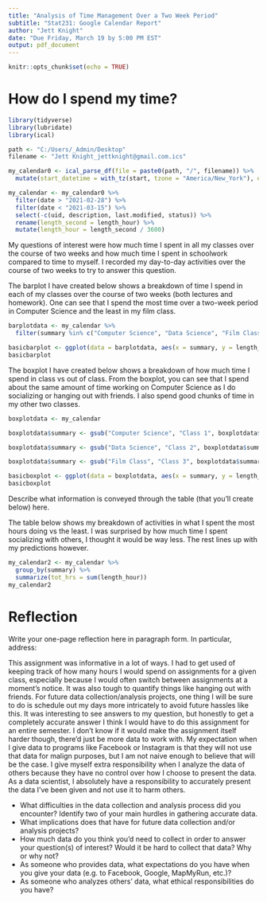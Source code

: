 ```yaml
---
title: "Analysis of Time Management Over a Two Week Period"
subtitle: "Stat231: Google Calendar Report"
author: "Jett Knight"
date: "Due Friday, March 19 by 5:00 PM EST"
output: pdf_document
---
```


```r
knitr::opts_chunk$set(echo = TRUE)
```

# How do I spend my time?

```r
library(tidyverse)
library(lubridate)
library(ical)
```

```r
path <- "C:/Users/_Admin/Desktop"
filename <- "Jett Knight_jettknight@gmail.com.ics"
```

```r
my_calendar0 <- ical_parse_df(file = paste0(path, "/", filename)) %>%
  mutate(start_datetime = with_tz(start, tzone = "America/New_York"), end_datetime = with_tz(end, tzone = "America/New_York"), length_hour = end_datetime - start_datetime, date = floor_date(start_datetime, unit = "day"))
```

```r
my_calendar <- my_calendar0 %>%
  filter(date > "2021-02-28") %>%
  filter(date < "2021-03-15") %>%
  select(-c(uid, description, last.modified, status)) %>%
  rename(length_second = length_hour) %>%
  mutate(length_hour = length_second / 3600)
```

My questions of interest were how much time I spent in all my classes over the course of two weeks and how much time I spent in schoolwork compared to time to myself. I recorded my day-to-day activities over the course of two weeks to try to answer this question.

The barplot I have created below shows a breakdown of time I spend in each of my classes over the course of two weeks (both lectures and homework). One can see that I spend the most time over a two-week period in Computer Science and the least in my film class.

```r
barplotdata <- my_calendar %>%
  filter(summary %in% c("Computer Science", "Data Science", "Film Class"))
```

```r
basicbarplot <- ggplot(data = barplotdata, aes(x = summary, y = length_hour)) + geom_bar(stat = "identity", color = "blue", fill = "blue") + labs(title = "Time Spent in Classes Over Two Weeks", x = "Classes", y = "Hours Spent in Class")
basicbarplot
```

The boxplot I have created below shows a breakdown of how much time I spend in class vs out of class. From the boxplot, you can see that I spend about the same amount of time working on Computer Science as I do socializing or hanging out with friends. I also spend good chunks of time in my other two classes.

```r
boxplotdata <- my_calendar
```

```r
boxplotdata$summary <- gsub("Computer Science", "Class 1", boxplotdata$summary)
```

```r
boxplotdata$summary <- gsub("Data Science", "Class 2", boxplotdata$summary)
```

```r
boxplotdata$summary <- gsub("Film Class", "Class 3", boxplotdata$summary)
```

```r
basicboxplot <- ggplot(data = boxplotdata, aes(x = summary, y = length_hour)) + geom_boxplot(stat = "boxplot", color = c("red", "red", "red", "blue", "blue", "blue", "blue", "blue"), fill = c("red", "red", "red", "blue", "blue", "blue", "blue", "blue")) + labs(title = "Time Spent on All Weekly Activities", x = "Activities", y = "Hours Spent on Activity")
basicboxplot
```

Describe what information is conveyed through the table (that you'll create below) here.

The table below shows my breakdown of activities in what I spent the most hours doing vs the least. I was surprised by how much time I spent socializing with others, I thought it would be way less. The rest lines up with my predictions however.

```r
my_calendar2 <- my_calendar %>%
  group_by(summary) %>%
  summarize(tot_hrs = sum(length_hour))
my_calendar2
```

\newpage
# Reflection

Write your one-page reflection here in paragraph form.  In particular, address:

  This assignment was informative in a lot of ways. I had to get used of keeping track of how many hours I would spend on assignments for a given class, especially because I would often switch between assignments at a moment's notice. It was also tough to quantify things like hanging out with friends. For future data collection/analysis projects, one thing I will be sure to do is schedule out my days more intricately to avoid future hassles like this. It was interesting to see answers to my question, but honestly to get a completely accurate answer I think I would have to do this assignment for an entire semester. I don't know if it would make the assignment itself harder though, there'd just be more data to work with. My expectation when I give data to programs like Facebook or Instagram is that they will not use that data for malign purposes, but I am not naive enough to believe that will be the case. I give myself extra responsibility when I analyze the data of others because they have no control over how I choose to present the data. As a data scientist, I absolutely have a responsibility to accurately present the data I've been given and not use it to harm others.

- What difficulties in the data collection and analysis process did you encounter?  Identify two of your main hurdles in gathering accurate data.
- What implications does that have for future data collection and/or analysis projects? 
- How much data do you think you'd need to collect in order to answer your question(s) of interest? Would it be hard to collect that data? Why or why not?
- As someone who provides data, what expectations do you have when you give your data (e.g. to Facebook, Google, MapMyRun, etc.)?  
- As someone who analyzes others' data, what ethical responsibilities do you have?




